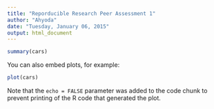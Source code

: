 ```yaml
---
title: "Reporducible Research Peer Assessment 1"
author: "Ahyoda"
date: "Tuesday, January 06, 2015"
output: html_document
---
```



```r
summary(cars)
```

You can also embed plots, for example:

```r
plot(cars)
```

Note that the `echo = FALSE` parameter was added to the code chunk to prevent printing of the R code that generated the plot.
